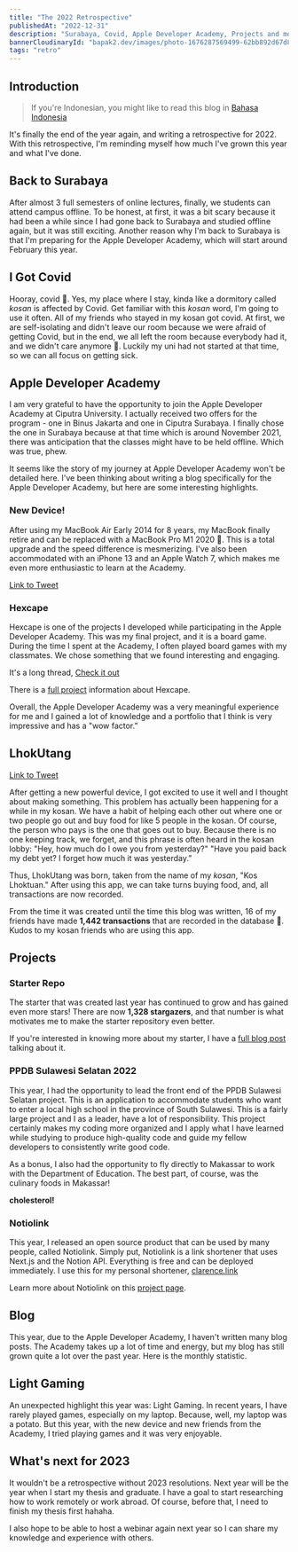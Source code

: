 ```yaml
---
title: "The 2022 Retrospective"
publishedAt: "2022-12-31"
description: "Surabaya, Covid, Apple Developer Academy, Projects and more"
bannerCloudinaryId: "bapak2.dev/images/photo-1676287569499-62bb892d67d8_dfoks6"
tags: "retro"
---
```


## Introduction

> If you're Indonesian, you might like to read this blog in [Bahasa Indonesia](/blog/id-2022-retrospective)

It's finally the end of the year again, and writing a retrospective for 2022. With this retrospective, I'm reminding myself how much I've grown this year and what I've done.

## Back to Surabaya

After almost 3 full semesters of online lectures, finally, we students can attend campus offline. To be honest, at first, it was a bit scary because it had been a while since I had gone back to Surabaya and studied offline again, but it was still exciting. Another reason why I'm back to Surabaya is that I'm preparing for the Apple Developer Academy, which will start around February this year.

## I Got Covid

Hooray, covid 🤣. Yes, my place where I stay, kinda like a dormitory called _kosan_ is affected by Covid. Get familiar with this _kosan_ word, I'm going to use it often. All of my friends who stayed in my kosan got covid. At first, we are self-isolating and didn't leave our room because we were afraid of getting Covid, but in the end, we all left the room because everybody had it, and we didn't care anymore 🥲. Luckily my uni had not started at that time, so we can all focus on getting sick.

## Apple Developer Academy

I am very grateful to have the opportunity to join the Apple Developer Academy at Ciputra University. I actually received two offers for the program - one in Binus Jakarta and one in Ciputra Surabaya. I finally chose the one in Surabaya because at that time which is around November 2021, there was anticipation that the classes might have to be held offline. Which was true, phew.

It seems like the story of my journey at Apple Developer Academy won't be detailed here. I've been thinking about writing a blog specifically for the Apple Developer Academy, but here are some interesting highlights.

### New Device!

After using my MacBook Air Early 2014 for 8 years, my MacBook finally retire and can be replaced with a MacBook Pro M1 2020 🥳. This is a total upgrade and the speed difference is mesmerizing. I've also been accommodated with an iPhone 13 and an Apple Watch 7, which makes me even more enthusiastic to learn at the Academy.

<TweetCard tweetId="1496421134828707842" />

[Link to Tweet](https://twitter.com/th_clarence/status/1496421134828707842)

### Hexcape

Hexcape is one of the projects I developed while participating in the Apple Developer Academy. This was my final project, and it is a board game. During the time I spent at the Academy, I often played board games with my classmates. We chose something that we found interesting and engaging.

<TweetCard tweetId="1603605602428628992" />

It's a long thread, [Check it out](https://twitter.com/th_clarence/status/1603605602428628992)

There is a [full project](https://theodorusclarence.com/projects/hexcape) information about Hexcape.

Overall, the Apple Developer Academy was a very meaningful experience for me and I gained a lot of knowledge and a portfolio that I think is very impressive and has a "wow factor.”

## LhokUtang

<TweetCard tweetId="1501076387821940736" />

[Link to Tweet](https://twitter.com/th_clarence/status/1501076387821940736)

After getting a new powerful device, I got excited to use it well and I thought about making something. This problem has actually been happening for a while in my kosan. We have a habit of helping each other out where one or two people go out and buy food for like 5 people in the kosan. Of course, the person who pays is the one that goes out to buy. Because there is no one keeping track, we forget, and this phrase is often heard in the kosan lobby: "Hey, how much do I owe you from yesterday?" "Have you paid back my debt yet? I forget how much it was yesterday.”

Thus, LhokUtang was born, taken from the name of my _kosan_, "Kos Lhoktuan." After using this app, we can take turns buying food, and, all transactions are now recorded.

From the time it was created until the time this blog was written, 16 of my friends have made **1,442 transactions** that are recorded in the database 🤯. Kudos to my kosan friends who are using this app.

## Projects

### Starter Repo

The starter that was created last year has continued to grow and has gained even more stars! There are now **1,328 stargazers**, and that number is what motivates me to make the starter repository even better.

<GithubCard repo="theodorusclarence/ts-nextjs-tailwind-starter" />

If you're interested in knowing more about my starter, I have a [full blog post](https://theodorusclarence.com/blog/one-stop-starter) talking about it.

### PPDB Sulawesi Selatan 2022

This year, I had the opportunity to lead the front end of the PPDB Sulawesi Selatan project. This is an application to accommodate students who want to enter a local high school in the province of South Sulawesi. This is a fairly large project and I as a leader, have a lot of responsibility. This project certainly makes my coding more organized and I apply what I have learned while studying to produce high-quality code and guide my fellow developers to consistently write good code.

As a bonus, I also had the opportunity to fly directly to Makassar to work with the Department of Education. The best part, of course, was the culinary foods in Makassar!

<CloudinaryImg
  mdx
  publicId="theodorusclarence/blogs/2022-retrospective/ppdb-sulsel-team_y1r7xd"
  alt="ppdb-sulsel-team"
  width={1000}
  height={750}
/>

<CloudinaryImg
  mdx
  publicId="theodorusclarence/blogs/2022-retrospective/makkasar-foods_jtdsz1"
  alt="makkasar-foods"
  width={1388}
  height={926}
/>

**cholesterol!**

### Notiolink

This year, I released an open source product that can be used by many people, called Notiolink. Simply put, Notiolink is a link shortener that uses Next.js and the Notion API. Everything is free and can be deployed immediately. I use this for my personal shortener, [clarence.link](http://clarence.link)

Learn more about Notiolink on this [project page](https://theodorusclarence.com/projects/notiolink).

## Blog

This year, due to the Apple Developer Academy, I haven't written many blog posts. The Academy takes up a lot of time and energy, but my blog has still grown quite a lot over the past year. Here is the monthly statistic.

<CloudinaryImg
  mdx
  publicId="theodorusclarence/blogs/2022-retrospective/blog-statistics-2022_k2gmvz"
  alt="blog-statistics-2022"
  width={2236}
  height={1238}
/>

## Light Gaming

An unexpected highlight this year was: Light Gaming. In recent years, I have rarely played games, especially on my laptop. Because, well, my laptop was a potato. But this year, with the new device and new friends from the Academy, I tried playing games and it was very enjoyable.

<CloudinaryImg
  mdx
  publicId="theodorusclarence/blogs/2022-retrospective/light-gaming-steam_s41mqr"
  alt="light-gaming-steam"
  width={953}
  height={434}
/>

## What's next for 2023

It wouldn't be a retrospective without 2023 resolutions. Next year will be the year when I start my thesis and graduate. I have a goal to start researching how to work remotely or work abroad. Of course, before that, I need to finish my thesis first hahaha.

I also hope to be able to host a webinar again next year so I can share my knowledge and experience with others.
